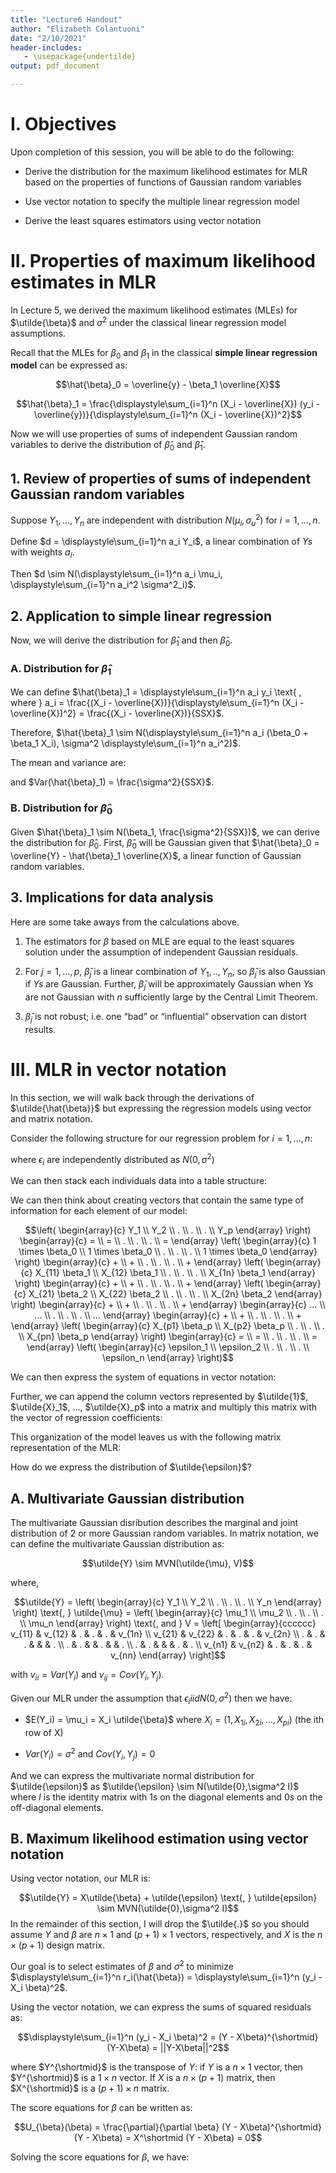 ---
title: "Lecture6 Handout"
author: "Elizabeth Colantuoni"
date: "2/10/2021"
header-includes:
   - \usepackage{undertilde}
output: pdf_document

---

# I. Objectives

Upon completion of this session, you will be able to do the following:

* Derive the distribution for the maximum likelihood estimates for MLR based on the properties of functions of Gaussian random variables

* Use vector notation to specify the multiple linear regression model

* Derive the least squares estimators using vector notation

# II. Properties of maximum likelihood estimates in MLR

In Lecture 5, we derived the maximum likelihood estimates (MLEs) for $\utilde{\beta}$ and $\sigma^2$ under the classical linear regression model assumptions.  

Recall that the MLEs for $\beta_0$ and $\beta_1$ in the classical **simple linear regression model** can be expressed as:

$$\hat{\beta}_0 = \overline{y} - \beta_1 \overline{X}$$

$$\hat{\beta}_1 = \frac{\displaystyle\sum_{i=1}^n (X_i - \overline{X}) (y_i - \overline{y})}{\displaystyle\sum_{i=1}^n (X_i - \overline{X})^2}$$

Now we will use properties of sums of independent Gaussian random variables to derive the distribution of $\hat{\beta}_0$ and $\hat{\beta}_1$.

## 1. Review of properties of sums of independent Gaussian random variables

Suppose $Y_1, ..., Y_n$ are independent with distribution $N(\mu_i,\sigma^2_u)$ for $i = 1, ..., n$.

Define $d = \displaystyle\sum_{i=1}^n a_i Y_i$, a linear combination of $Ys$ with weights $a_i$.

Then $d \sim N(\displaystyle\sum_{i=1}^n a_i \mu_i, \displaystyle\sum_{i=1}^n a_i^2 \sigma^2_i)$.

## 2. Application to simple linear regression

Now, we will derive the distribution for $\hat{\beta}_1$ and then $\hat{\beta}_0$.

### A. Distribution for $\hat{\beta}_1$

We can define $\hat{\beta}_1 = \displaystyle\sum_{i=1}^n a_i y_i \text{ , where } a_i = \frac{(X_i - \overline{X})}{\displaystyle\sum_{i=1}^n (X_i - \overline{X})^2} = \frac{(X_i - \overline{X})}{SSX}$.  

Therefore, $\hat{\beta}_1 \sim N(\displaystyle\sum_{i=1}^n a_i (\beta_0 + \beta_1 X_i), \sigma^2 \displaystyle\sum_{i=1}^n a_i^2)$.  

The mean and variance are:

\begin{tabular}{rcl}
$E(\hat{\beta}_1)$ & = & $\displaystyle\sum_{i=1}^n a_i (\beta_0 + \beta_1 X_i)$ \\
& & \\
& = & $\frac{\displaystyle\sum_{i=1}^n (X_i - \overline{X}) (\beta_0 + \beta_1 X_i)}{SSX}$ \\
& & \\
& = & $\beta_0 \frac{\displaystyle\sum_{i=1}^n (X_i - \overline{X})}{SSX} + \beta_1 \frac{\displaystyle\sum_{i=1}^n (X_i - \overline{X}) X_i}{SSX}$ \\
& & \\
& & $\text{Note: }\displaystyle\sum_{i=1}^n (X_i - \overline{X}) = 0$ \\
& & \\
& & $\text{Note: }\displaystyle\sum_{i=1}^n (X_i - \overline{X}) X_i = \displaystyle\sum_{i=1}^n (X_i - \overline{X}) (X_i - \overline{X}) = SSX$ \\
& & \\
& = & $\beta_1 \text{ i.e. } \hat{\beta}_1 \text{ is an unbiased estimator for } \beta_1$
\end{tabular}

and $Var(\hat{\beta}_1) = \frac{\sigma^2}{SSX}$.

### B. Distribution for $\hat{\beta}_0$

Given $\hat{\beta}_1 \sim N(\beta_1, \frac{\sigma^2}{SSX})$, we can derive the distribution for $\hat{\beta}_0$.  First, $\hat{\beta}_0$ will be Gaussian given that $\hat{\beta}_0 = \overline{Y} - \hat{\beta}_1 \overline{X}$, a linear function of Gaussian random variables.

\begin{tabular}{rcl}
$E(\hat{\beta}_0)$ & = & $E(\overline{Y} - \hat{\beta}_1 \overline{X}$ \\
& & \\
& = & $E(\frac{1}{n}\displaystyle\sum_{i=1}^n Y_i - \hat{\beta}_1 \overline{X})$ \\
& & \\
& = & $E(\frac{1}{n}\displaystyle\sum_{i=1}^n (\beta_0 + \beta_1 X_i) - \hat{\beta}_1 \overline{X})$ \\
& & \\
& = & $E(\beta_0 + \beta_1 \overline{X} - \hat{\beta}_1 \overline{X})$ \\
& & \\
& = & $\beta_0 + \beta_1 \overline{X} - \beta_1 \overline{X}$ \\
& & \\
& = & $\beta_0 \text{ i.e. } \hat{\beta}_0 \text{ is an unbiased estimator for }\beta_0$\\
\end{tabular}

\begin{tabular}{rcl}
$Var(\hat{\beta}_0)$ & = & $Var(\overline{Y} - \hat{\beta}_1 \overline{X})$ \\
& & \\
& = & $\frac{\sigma^2}{n} - \overline{X}^2 Var(\hat{\beta}_1)$ \\
& & \\
& = & $\frac{\sigma^2}{n} - \frac{\sigma^2 \overline{X}^2}{SSX}$ \\
& & \\
& & $\text{After some algebra....}$ \\
& & \\
& = & $\frac{\sigma^2 \displaystyle\sum_{i=1}^n X_i^2}{n SSX}$ \\
\end{tabular}

## 3. Implications for data analysis

Here are some take aways from the calculations above.

1. The estimators for $\beta$ based on MLE are equal to the least squares solution under the assumption of independent Gaussian residuals.

2. For $j = 1, ..., p$, $\hat{\beta}_j$ is a linear combination of $Y_1, .., Y_n$, so $\hat{\beta}_j$ is also Gaussian if $Ys$ are Gaussian.  Further, $\hat{\beta}_j$ will be approximately Gaussian when $Ys$ are not Gaussian with $n$ sufficiently large by the Central Limit Theorem.

3. $\hat{\beta}_j$ is not robust; i.e. one "bad" or "influential" observation can distort results.

\newpage

# III. MLR in vector notation

In this section, we will walk back through the derivations of $\utilde{\hat{\beta}}$ but expressing the regression models using vector and matrix notation.

Consider the following structure for our regression problem for $i = 1, ..., n$:

\begin{center}
$Y_i = \beta_0 + X_{1i} \beta_1 + X_{2i} \beta_2 + ... + X_{pi} \beta_p + \epsilon_i$
\end{center}

where $\epsilon_i \text{ are independently distributed as } N(0,\sigma^2)$ 

We can then stack each individuals data into a table structure:

\begin{center}
\begin{tabular}{cccccccccccccc}
$\underline{i}$ & & & & & & & & & & & & & \\
1 & $Y_1$ & = & $1 \times \beta_0$ & + & $X_{11} \beta_1$ & + & $X_{21} \beta_2$ & + & $ ... $ & + & $X_{p1} \beta_p$ & = & $\epsilon_1$ \\
2 & $Y_2$ & = & $1 \times \beta_0$ & + & $X_{12} \beta_1$ & + & $X_{22} \beta_2$ & + & $ ... $ & + & $X_{p2} \beta_p$ & = & $\epsilon_2$ \\
. & & & & & & & & & & & & & \\
. & & & & & & & & & & & & & \\
. & & & & & & & & & & & & & \\
n & $Y_n$ & = & $1 \times \beta_0$ & + & $X_{1n} \beta_1$ & + & $X_{2n} \beta_2$ & + & $ ... $ & + & $X_{pn} \beta_p$ & = & $\epsilon_n$ \\
\end{tabular}
\end{center}

We can then think about creating vectors that contain the same type of information for each element of our model:

$$\left( \begin{array}{c} Y_1 \\ Y_2 \\ . \\ . \\ . \\ Y_p \end{array} \right) \begin{array}{c} = \\ = \\ . \\ . \\ . \\ = \end{array} 
\left( \begin{array}{c} 1 \times \beta_0 \\ 1 \times \beta_0 \\ . \\ . \\ . \\ 1 \times \beta_0 \end{array} \right) \begin{array}{c} + \\ + \\ . \\ . \\ . \\ + \end{array} \left( \begin{array}{c} X_{11} \beta_1 \\ X_{12} \beta_1 \\ . \\ . \\ . \\ X_{1n} \beta_1 \end{array} \right) \begin{array}{c} + \\ + \\ . \\ . \\ . \\ + \end{array} \left( \begin{array}{c} X_{21} \beta_2 \\ X_{22} \beta_2 \\ . \\ . \\ . \\ X_{2n} \beta_2 \end{array} \right) \begin{array}{c} + \\ + \\ . \\ . \\ . \\ + \end{array} \begin{array}{c} ... \\ ... \\ . \\ . \\ . \\ ... \end{array} \begin{array}{c} + \\ + \\ . \\ . \\ . \\ + \end{array} \left( \begin{array}{c} X_{p1} \beta_p \\ X_{p2} \beta_p \\ . \\ . \\ . \\ X_{pn} \beta_p \end{array} \right) \begin{array}{c} = \\ = \\ . \\ . \\ . \\ = \end{array} \left( \begin{array}{c} \epsilon_1 \\ \epsilon_2 \\ . \\ . \\ . \\ \epsilon_n \end{array} \right)$$

We can then express the system of equations in vector notation:

\begin{center}
\begin{tabular}{ccccccccccccc}
$\utilde{Y}$ & = & $\utilde{1} \beta_0$ & + & $\utilde{X}_1 \beta_1$ & + & $\utilde{X}_2 \beta_2$ & + & ... & + & $\utilde{X}_p \beta_p$ & = & $\utilde{\epsilon}$ \\
$n \times 1$& & $n \times 1$ & & $n \times 1$ & & $n \times 1$ & & & & $n \times 1$ & & $n \times 1$\\
\end{tabular}
\end{center}

Further, we can append the column vectors represented by $\utilde{1}$, $\utilde{X}_1$, ..., $\utilde{X}_p$ into a matrix and multiply this matrix with the vector of regression coefficients:

\begin{center}
$$\utilde{Y} = \left( \utilde{1}, \utilde{X}_1, \utilde{X}_2, ..., \utilde{X}_p \right) \left( \begin{array}{c} \beta_0 \\ \beta_1 \\ \beta_2 \\ . \\ . \\ . \\ \beta_p \end{array} \right) + \utilde{\epsilon}$$
$$\left( \begin{array}{c} Y_1 \\ Y_2 \\ . \\ . \\ . \\ Y_n \end{array} \right) = \left[ \begin{array}{cccccc} 1 & X_{11} & X_{21} & ... & X_{p1} \\ 1 & X_{12} & X_{22} & ... & X_{p2} \\ . & . & . & ... & . \\
. & . & . & ... & . \\ . & . & . & ... & . \\ 1 & X_{1n} & X_{2n} & ... & X_{pn} \end{array} \right] \left( \begin{array}{c} \beta_0 \\ \beta_1 \\ \beta_2 \\ . \\ . \\ . \\ \beta_p \end{array} \right) + \left( \begin{array}{c} \epsilon_0 \\ \epsilon_1 \\ \epsilon_2 \\ . \\ . \\ . \\ \epsilon_n \end{array} \right)$$
\end{center}

\newpage

This organization of the model leaves us with the following matrix representation of the MLR:

\begin{center}
\begin{tabular}{cccccc}
$\utilde{Y}$ & = & $X$ &  $\utilde{\beta}$ & + & $\utilde{\epsilon}$ \\
& & & & & \\
$n \times 1$ & & $n \times (p+1)$ &  $(p+1) \times 1$ & & $n \times 1$ \\
\end{tabular}
\end{center}

How do we express the distribution of $\utilde{\epsilon}$?

## A. Multivariate Gaussian distribution

The multivariate Gaussian disribution describes the marginal and joint distribution of 2 or more Gaussian random variables.  In matrix notation, we can define the multivariate Gaussian distribution as:

$$\utilde{Y} \sim MVN(\utilde{\mu}, V)$$

where, 

$$\utilde{Y} = \left( \begin{array}{c} Y_1 \\ Y_2 \\ . \\ . \\ . \\ Y_n \end{array} \right) \text{, } \utilde{\mu} = \left( \begin{array}{c} \mu_1 \\ \mu_2 \\ . \\ . \\ . \\ \mu_n \end{array} \right) \text{, and } V = \left[ \begin{array}{cccccc} v_{11} & v_{12} & . & . & . & v_{1n} \\
v_{21} & v_{22} & . & . & . & v_{2n} \\
. & . & . & & & . \\ . & . & & . & & . \\ . & . & & & . & . \\ 
v_{n1} & v_{n2} & . & . & . & v_{nn} \end{array} \right]$$

with $v_{ii} = Var(Y_i)$ and $v_{ij} = Cov(Y_i,Y_j)$.

Given our MLR under the assumption that $\epsilon_i iid N(0,\sigma^2)$ then we have:

  + $E(Y_i) = \mu_i = X_i \utilde{\beta}$ where $X_i = (1, X_{1i}, X_{2i}, ..., X_{pi}) \text{ (the ith row of X)}$
  
  + $Var(Y_i) = \sigma^2$ and $Cov(Y_i, Y_j) = 0$

And we can express the multivariate normal distribution for $\utilde{\epsilon}$ as $\utilde{\epsilon} \sim N(\utilde{0},\sigma^2 I)$ where $I$ is the identity matrix with $1s$ on the diagonal elements and $0s$ on the off-diagonal elements.

## B. Maximum likelihood estimation using vector notation

Using vector notation, our MLR is:

$$\utilde{Y} = X\utilde{\beta} + \utilde{\epsilon} \text{, } \utilde{epsilon} \sim MVN(\utilde{0},\sigma^2 I)$$
In the remainder of this section, I will drop the $\utilde{.}$ so you should assume $Y$ and $\beta$ are $n \times 1$ and $(p+1) \times 1$ vectors, respectively, and $X$ is the $n \times (p+1)$ design matrix.

Our goal is to select estimates of $\beta$ and $\sigma^2$ to minimize $\displaystyle\sum_{i=1}^n r_i(\hat{\beta}) = \displaystyle\sum_{i=1}^n (y_i - X_i \beta)^2$.

Using the vector notation, we can express the sums of squared residuals as:

$$\displaystyle\sum_{i=1}^n (y_i - X_i \beta)^2 = (Y - X\beta)^{\shortmid} (Y-X\beta) = ||Y-X\beta||^2$$

where $Y^{\shortmid}$ is the transpose of $Y$:  if $Y$ is a $n \times 1$ vector, then $Y^{\shortmid}$ is a $1 \times n$ vector.  If $X$ is a $n \times (p+1)$ matrix, then $X^{\shortmid}$ is a $(p+1) \times n$ matrix.

The score equations for $\beta$ can be written as:

$$U_{\beta}(\beta) = \frac{\partial}{\partial \beta} (Y - X\beta)^{\shortmid} (Y - X\beta) = X^\shortmid (Y - X\beta) = 0$$

Solving the score equations for $\beta$, we have:

\begin{center}
\begin{tabular}{rcl}
$X^\shortmid Y - X^\shortmid X \beta$ & =&  0 \\
& & \\
$X^\shortmid Y$ & = & $(X^\shortmid X) \beta$ \\
& & \\
$(X^\shortmid X)^{-1} X^\shortmid Y$ & = & $\hat{\beta}$\\
\end{tabular}
\end{center}
